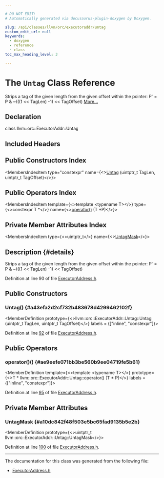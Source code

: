 ```yaml
---

# DO NOT EDIT!
# Automatically generated via docusaurus-plugin-doxygen by Doxygen.

slug: /api/classes/llvm/orc/executoraddr/untag
custom_edit_url: null
keywords:
  - doxygen
  - reference
  - class
toc_max_heading_level: 3

---
```





# The `Untag` Class Reference

<DoxygenPage pluginConfig={pluginConfig}>

Strips a tag of the given length from the given offset within the pointer: P&#39; = P &amp; ~(((1 &lt;&lt; TagLen) -1) &lt;&lt; TagOffset) <a href="#details">More...</a>

## Declaration

<CodeBlock>class llvm::orc::ExecutorAddr::Untag</CodeBlock>

## Included Headers

<IncludesList>
<IncludesListItem
  filePath="llvm/ExecutionEngine/Orc/Shared/ExecutorAddress.h"
  permalink="/docs/api/files/include/include/llvm/include/llvm/executionengine/include/llvm/executionengine/orc/include/llvm/executionengine/orc/shared/executoraddress-h"
  isLocal="true" />
</IncludesList>

## Public Constructors Index

<MembersIndex>

<MembersIndexItem
  type="constexpr"
  name={<><a href="#a43efa2d2cf732b483678d4299462102f">Untag</a> (uintptr&#95;t TagLen, uintptr&#95;t TagOffset)</>}>
</MembersIndexItem>

</MembersIndex>

## Public Operators Index

<MembersIndex>

<MembersIndexItem
  template={<>template &lt;typename T&gt;</>}
  type={<>constexpr T &#42;</>}
  name={<><a href="#ae9eefe071bb3be560b9ee04719fe5b61">operator()</a> (T &#42;P)</>}>
</MembersIndexItem>

</MembersIndex>

## Private Member Attributes Index

<MembersIndex>

<MembersIndexItem
  type={<>uintptr&#95;t</>}
  name={<><a href="#a10dc842f48f503e5bc65fad9135b5e2b">UntagMask</a></>}>
</MembersIndexItem>

</MembersIndex>

## Description {#details}

Strips a tag of the given length from the given offset within the pointer: P&#39; = P &amp; ~(((1 &lt;&lt; TagLen) -1) &lt;&lt; TagOffset)

Definition at line 90 of file <a href="/docs/api/files/include/include/llvm/include/llvm/executionengine/include/llvm/executionengine/orc/include/llvm/executionengine/orc/shared/executoraddress-h">ExecutorAddress.h</a>.

<SectionDefinition>

## Public Constructors

### Untag() {#a43efa2d2cf732b483678d4299462102f}

<MemberDefinition
  prototype={<>llvm::orc::ExecutorAddr::Untag::Untag (uintptr&#95;t TagLen, uintptr&#95;t TagOffset)</>}
  labels = {["inline", "constexpr"]}>

Definition at line <a href="/docs/api/files/include/include/llvm/include/llvm/executionengine/include/llvm/executionengine/orc/include/llvm/executionengine/orc/shared/executoraddress-h/#l00092">92</a> of file <a href="/docs/api/files/include/include/llvm/include/llvm/executionengine/include/llvm/executionengine/orc/include/llvm/executionengine/orc/shared/executoraddress-h">ExecutorAddress.h</a>.
</MemberDefinition>

</SectionDefinition>

<SectionDefinition>

## Public Operators

### operator()() {#ae9eefe071bb3be560b9ee04719fe5b61}

<MemberDefinition
  template={<>template &lt;typename T&gt;</>}
  prototype={<>T &#42; llvm::orc::ExecutorAddr::Untag::operator() (T &#42; P)</>}
  labels = {["inline", "constexpr"]}>

Definition at line <a href="/docs/api/files/include/include/llvm/include/llvm/executionengine/include/llvm/executionengine/orc/include/llvm/executionengine/orc/shared/executoraddress-h/#l00095">95</a> of file <a href="/docs/api/files/include/include/llvm/include/llvm/executionengine/include/llvm/executionengine/orc/include/llvm/executionengine/orc/shared/executoraddress-h">ExecutorAddress.h</a>.
</MemberDefinition>

</SectionDefinition>

<SectionDefinition>

## Private Member Attributes

### UntagMask {#a10dc842f48f503e5bc65fad9135b5e2b}

<MemberDefinition
  prototype={<>uintptr&#95;t llvm::orc::ExecutorAddr::Untag::UntagMask</>}>

Definition at line <a href="/docs/api/files/include/include/llvm/include/llvm/executionengine/include/llvm/executionengine/orc/include/llvm/executionengine/orc/shared/executoraddress-h/#l00100">100</a> of file <a href="/docs/api/files/include/include/llvm/include/llvm/executionengine/include/llvm/executionengine/orc/include/llvm/executionengine/orc/shared/executoraddress-h">ExecutorAddress.h</a>.
</MemberDefinition>

</SectionDefinition>

<hr/>

The documentation for this class was generated from the following file:

<ul>
<li><a href="/docs/api/files/include/include/llvm/include/llvm/executionengine/include/llvm/executionengine/orc/include/llvm/executionengine/orc/shared/executoraddress-h">ExecutorAddress.h</a></li>
</ul>

</DoxygenPage>
